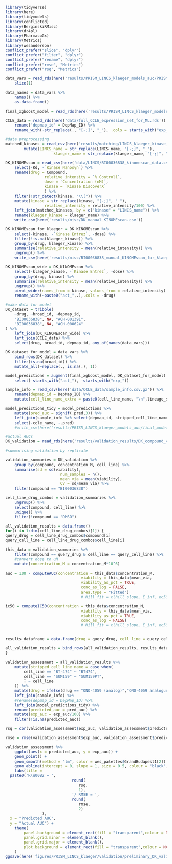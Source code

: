```r
library(tidyverse)
library(here)
library(tidymodels)
library(conflicted)
library(BerginskiRMisc)
library(dr4pl)
library(PharmacoGx)
library(Metrics)
library(wesanderson)
conflict_prefer("slice", "dplyr")
conflict_prefer("filter", "dplyr")
conflict_prefer("rename", "dplyr")
conflict_prefer("rmse", "Metrics")
conflict_prefer("rsq", "Metrics")
```

```r
data_vars = read_rds(here('results/PRISM_LINCS_klaeger_models_auc/PRISM_LINCS_klaeger_data_for_ml_5000feat_auc.rds.gz')) %>% 
	slice(1)

data_names = data_vars %>% 
	names() %>% 
	as.data.frame()

final_xgboost_model = read_rds(here('results/PRISM_LINCS_klaeger_models_auc/activation_expression/regression/xgboost/final_xgboost_model.rds.gz'))

CCLE_data = read_rds(here('data/full_CCLE_expression_set_for_ML.rds')) %>% 
	rename('depmap_id' = DepMap_ID) %>% 
	rename_with(~str_replace(., "[-;]", "_"), .cols = starts_with("exp_"))
```


```r
#data preprocessing
matched_kinases = read_csv(here('results/matching/LINCS_klaeger_kinase_matches.csv')) %>% 
		mutate(LINCS_name = str_replace(LINCS_name, "[-;]", "_"), 
					 klaeger_name = str_replace(klaeger_name, "[-;]", "_"))

DK_KINOMEscan = read_csv(here('data/LINCS/BI00036838_kinomescan_data.csv')) %>% 
	select(-Kd, -`Kinase Nanosyn`) %>% 
	rename(drug = Compound,
				 relative_intensity = `% Control1`,
				 dose = `Concentration (nM)`,
				 kinase = `Kinase DiscoverX`
				 ) %>% 
	filter(!str_detect(kinase, "\\(")) %>% 
	mutate(kinase = str_replace(kinase, "[-;]", "_"),
				 relative_intensity = relative_intensity/100) %>% 
	left_join(matched_kinases, by = c("kinase" = "LINCS_name")) %>% 
	rename(klaeger_kinase = klaeger_name) %>% 
	write_csv(here('results/misc/DK_manual_KINOMEscan.csv'))

DK_KINOMEscan_for_klaeger = DK_KINOMEscan %>% 
	select(-kinase, -`Kinase Entrez`, -dose) %>%
	filter(!is.na(klaeger_kinase)) %>% 
	group_by(drug, klaeger_kinase) %>% 
	summarise(relative_intensity = mean(relative_intensity)) %>% 
	ungroup() %>%
	write_csv(here('results/misc/BI00036838_manual_KINOMEscan_for_klaeger.csv'))

DK_KINOMEscan_wide = DK_KINOMEscan %>% 
	select(-klaeger_kinase, -`Kinase Entrez`, -dose) %>% 
	group_by(drug, kinase) %>% 
	summarise(relative_intensity = mean(relative_intensity)) %>% 
	ungroup() %>% 
	pivot_wider(names_from = kinase, values_from = relative_intensity) %>% 
	rename_with(~paste0("act_",.),.cols = -drug)
```

```r
#make data for model 
DK_dataset = tribble(
	~drug, ~broad_id, ~depmap_id,
	"BI00036838", NA, "ACH-001391",
	"BI00036838", NA, "ACH-000624"
) %>% 
	left_join(DK_KINOMEscan_wide) %>% 
	left_join(CCLE_data) %>% 
	select(drug, broad_id, depmap_id, any_of(names(data_vars)))

DK_dataset_for_model = data_vars %>% 
	bind_rows(DK_dataset) %>% 
	filter(is.na(broad_id)) %>% 
	mutate_all(~replace(., is.na(.), 1))
```

```r
model_predictions = augment(final_xgboost_model, DK_dataset_for_model) %>% 
	select(-starts_with("act_"), -starts_with("exp_"))

sample_info = read_csv(here('data/CCLE_data/sample_info.csv.gz')) %>%
	rename(depmap_id = DepMap_ID) %>% 
	mutate(cell_line_name_extra = paste0(cell_line_name, "\n",lineage_subtype, "\n",lineage_sub_subtype))

model_predictions_tidy = model_predictions %>%
	mutate(pred_auc = signif(.pred,3)) %>%
	left_join(sample_info %>% select(depmap_id, stripped_cell_line_name)) %>% 
	select(-ccle_name, -.pred) 
	#write_csv(here('results/PRISM_LINCS_klaeger_models_auc/final_model_predictions_xgboost.csv'))
```

```r
#actual AUCs
DK_validation = read_rds(here('results/validation_results/DK_compound_validation_screen.rds'))

#summarising validation by replicate 

validation_summaries = DK_validation %>% 
	group_by(compound, concentration_M, cell_line) %>%
	summarise(sd = sd(viability),
						num_samples = n(),
						mean_via = mean(viability),
						CV = sd/mean_via) %>% 
	filter(compound == "BI00036838")

cell_line_drug_combos = validation_summaries %>%
	ungroup() %>% 
	select(compound, cell_line) %>% 
	unique() %>% 
	filter(!compound == "DMSO")

all_validation_results = data.frame()
for(i in 1:dim(cell_line_drug_combos)[1]) {
query_drug = cell_line_drug_combos$compound[i]
query_cell_line = cell_line_drug_combos$cell_line[i]

this_data = validation_summaries %>% 
	filter(compound == query_drug & cell_line == query_cell_line) %>% 
	#convert dose to uM
	mutate(concentration_M = concentration_M*10^6)

auc = 100 - computeAUC(concentration = this_data$concentration_M,
								 viability = this_data$mean_via,
								 viability_as_pct = TRUE,
								 conc_as_log = FALSE,
								 area.type = "Fitted")
								 # Hill_fit = c(hill_slope, E_inf, ec50))

ic50 = computeIC50(concentration = this_data$concentration_M,
								 viability = this_data$mean_via,
								 viability_as_pct = TRUE,
								 conc_as_log = FALSE)
								 # Hill_fit = c(hill_slope, E_inf, ec50)) 


results_dataframe = data.frame(drug = query_drug, cell_line = query_cell_line, exp_auc = auc, exp_ic50 = ic50)

all_validation_results = bind_rows(all_validation_results, results_dataframe)
}

validation_assessment = all_validation_results %>% 
	mutate(stripped_cell_line_name = case_when(
		cell_line == "BT-474" ~ "BT474",
		cell_line == "SUM159" ~ "SUM159PT",
		T ~ cell_line
	)) %>% 
	mutate(drug = ifelse(drug == "ONO-4059 (analog)","ONO-4059 analogue",drug)) %>% 
	left_join(sample_info) %>% 
	#rename(depmap_id = DepMap_ID) %>% 
	left_join(model_predictions_tidy) %>% 
	rename(predicted_auc = pred_auc) %>% 
	mutate(exp_auc = exp_auc/100) %>% 
	filter(!is.na(predicted_auc))

rsq = cor(validation_assessment$exp_auc, validation_assessment$predicted_auc)^2

rmse = rmse(validation_assessment$exp_auc, validation_assessment$predicted_auc)

validation_assessment %>% 
	ggplot(aes(x = predicted_auc, y = exp_auc)) +
	geom_point() +
	geom_smooth(method = "lm", color = wes_palettes$GrandBudapest1[2]) +
	geom_abline(intercept = 0, slope = 1, size = 0.5, colour = 'black', linetype = 3) +
	labs(title = 
  paste0('R\u00B2 = ',
			 				 round(
			 				 	rsq,
			 				 	1),
			 				 '/ RMSE = ',
			 				 round(
			 				 	rmse,
			 				 	2)
			 	), 
  x = "Predicted AUC",
  y = "Actual AUC") +
	theme(
		panel.background = element_rect(fill = "transparent",colour = NA),
		panel.grid.minor = element_blank(), 
		panel.grid.major = element_blank(),
		plot.background = element_rect(fill = "transparent",colour = NA)
	)
ggsave(here('figures/PRISM_LINCS_klaeger/validation/preliminary_DK_validation_assessment.png'), height = 10, width = 9.5, units = "cm")
```

